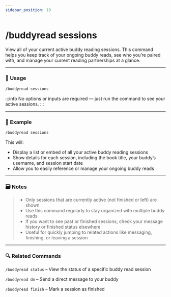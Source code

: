```yaml
---
sidebar_position: 10
---
```


# /buddyread sessions 

View all of your current active buddy reading sessions. This command helps you keep track of your ongoing buddy reads, see who you’re paired with, and manage your current reading partnerships at a glance.

<hr className="md-divider-gradient" />

### 💬 Usage
```bash
/buddyread sessions
```

:::info
No options or inputs are required — just run the command to see your active sessions.
:::

<hr className="md-divider-gradient" />

### 📌 Example
```bash
/buddyread sessions
```
This will:
- Display a list or embed of all your active buddy reading sessions
- Show details for each session, including the book title, your buddy’s username, and session start date
- Allow you to easily reference or manage your ongoing buddy reads

<hr className="md-divider-gradient" />

### 🗃️ Notes
> - Only sessions that are currently active (not finished or left) are shown
> - Use this command regularly to stay organized with multiple buddy reads
> - If you want to see past or finished sessions, check your message history or finished status elsewhere
> - Useful for quickly jumping to related actions like messaging, finishing, or leaving a session

<hr className="md-divider-gradient" />

### 🔍 Related Commands
`/buddyread status` – View the status of a specific buddy read session

`/buddyread dm` – Send a direct message to your buddy

`/buddyread finish` – Mark a session as finished